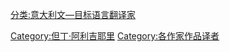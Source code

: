 [[分类:意大利文—目标语言翻译家|分类:意大利文—目标语言翻译家]]
[[Category:但丁·阿利吉耶里|Category:但丁·阿利吉耶里]]
[[Category:各作家作品译者|Category:各作家作品译者]]